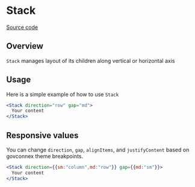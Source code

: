 
# Stack
[Source code](https://github.com/GovConnex/UI/tree/main/src/components/Stack)

## Overview
`Stack` manages layout of its children along vertical or horizontal axis

## Usage

Here is a simple example of how to use `Stack`
```jsx
<Stack direction="row" gap="md">
  Your content
</Stack>
```

## Responsive values

You can change `direction`, `gap`, `alignItems`, and `justifyContent` based on govconnex theme breakpoints.

```jsx
<Stack direction={{sm:"column",md:"row"}} gap={{md:"sm"}}>
  Your content
</Stack>
```
